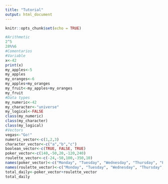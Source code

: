```yaml
---
title: "Tutorial"
output: html_document
---
```


```r
knitr::opts_chunk$set(echo = TRUE)

#Arithmetic
2^5
28%%6
#Comentarios
#Variable
x<-42
print(x)
my_apples<-5
my_apples
my_oranges<-6
my_apples+my_oranges
my_fruit<-my_apples+my_oranges
my_fruit
#Data types
my_numeric<-42
my_character<-"universe"
my_logical<-FALSE
class(my_numeric)
class(my_character)
class(my_logical)
#Vectors
vegas<-"Go!"
numeric_vector<-c(1,2,3)
character_vector<-c("a","b","c")
boolean_vector<-c(TRUE, FALSE, TRUE)
poker_vector<-c(140,-50,20,-120,240)
roulette_vector<-c(-24,-50,100,-350,10)
names(poker_vector)<-c("Monday", "Tuesday", "Wednesday", "Thursday", "Friday")
names(roulette_vector)<-c("Monday", "Tuesday", "Wednesday", "Thursday", "Friday")
total_daily<-poker_vector+roulette_vector
total_daily


```